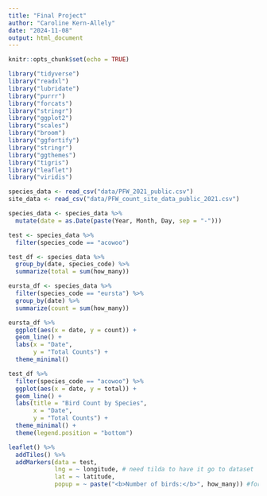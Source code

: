 ```yaml
---
title: "Final Project"
author: "Caroline Kern-Allely"
date: "2024-11-08"
output: html_document
---
```


```r
knitr::opts_chunk$set(echo = TRUE)
```

```r
library("tidyverse")
library("readxl")
library("lubridate")
library("purrr")
library("forcats")
library("stringr")
library("ggplot2")
library("scales")
library("broom")
library("ggfortify")
library("stringr")
library("ggthemes")
library("tigris")
library("leaflet")
library("viridis")
```

```r
species_data <- read_csv("data/PFW_2021_public.csv")
site_data <- read_csv("data/PFW_count_site_data_public_2021.csv")

species_data <- species_data %>%
  mutate(date = as.Date(paste(Year, Month, Day, sep = "-")))

test <- species_data %>%
  filter(species_code == "acowoo")

test_df <- species_data %>%
  group_by(date, species_code) %>%
  summarize(total = sum(how_many))

eursta_df <- species_data %>%
  filter(species_code == "eursta") %>%
  group_by(date) %>%
  summarize(count = sum(how_many))

eursta_df %>%
  ggplot(aes(x = date, y = count)) +
  geom_line() +
  labs(x = "Date",
       y = "Total Counts") +
  theme_minimal()

test_df %>%
  filter(species_code == "acowoo") %>%
  ggplot(aes(x = date, y = total)) +
  geom_line() +
  labs(title = "Bird Count by Species", 
       x = "Date",
       y = "Total Counts") +
  theme_minimal() +
  theme(legend.position = "bottom")

```

```r
leaflet() %>%
  addTiles() %>%
  addMarkers(data = test, 
             lng = ~ longitude, # need tilda to have it go to dataset
             lat = ~ latitude,
             popup = ~ paste("<b>Number of birds:</b>", how_many)) #formatting with html, can also put graphs, leaflets, images, inside marker popup
```